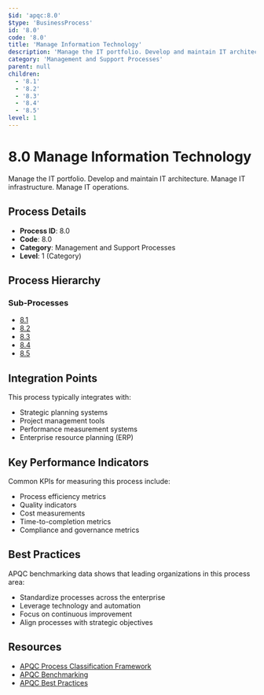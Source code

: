 ```yaml
---
$id: 'apqc:8.0'
$type: 'BusinessProcess'
id: '8.0'
code: '8.0'
title: 'Manage Information Technology'
description: 'Manage the IT portfolio. Develop and maintain IT architecture. Manage IT infrastructure. Manage IT operations.'
category: 'Management and Support Processes'
parent: null
children:
  - '8.1'
  - '8.2'
  - '8.3'
  - '8.4'
  - '8.5'
level: 1
---
```


# 8.0 Manage Information Technology

Manage the IT portfolio. Develop and maintain IT architecture. Manage IT infrastructure. Manage IT operations.

## Process Details

- **Process ID**: 8.0
- **Code**: 8.0
- **Category**: Management and Support Processes
- **Level**: 1 (Category)

## Process Hierarchy

### Sub-Processes

- [8.1](8.1.mdx)
- [8.2](8.2.mdx)
- [8.3](8.3.mdx)
- [8.4](8.4.mdx)
- [8.5](8.5.mdx)

## Integration Points

This process typically integrates with:

- Strategic planning systems
- Project management tools
- Performance measurement systems
- Enterprise resource planning (ERP)

## Key Performance Indicators

Common KPIs for measuring this process include:

- Process efficiency metrics
- Quality indicators
- Cost measurements
- Time-to-completion metrics
- Compliance and governance metrics

## Best Practices

APQC benchmarking data shows that leading organizations in this process area:

- Standardize processes across the enterprise
- Leverage technology and automation
- Focus on continuous improvement
- Align processes with strategic objectives

## Resources

- [APQC Process Classification Framework](https://www.apqc.org/process-frameworks)
- [APQC Benchmarking](https://www.apqc.org/benchmarking)
- [APQC Best Practices](https://www.apqc.org/best-practices)
